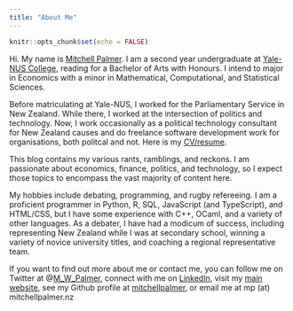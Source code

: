 ```yaml
---
title: "About Me"
---
```


```r
knitr::opts_chunk$set(echo = FALSE)
```

Hi. My name is [Mitchell Palmer](https://www.mitchellpalmer.nz). I am a second year 
undergraduate at [Yale-NUS College](http://yale-nus.edu.sg/), reading for a Bachelor of 
Arts with Honours. I intend to major in Economics with a minor in Mathematical, 
Computational, and Statistical Sciences.

Before matriculating at Yale-NUS, I worked for the Parliamentary Service in New
Zealand. While there, I worked at the intersection of politics and technology. Now,
I work occasionally as a political technology consultant for New Zealand causes and 
do freelance software development work for organisations, both politcal and not.
Here is my [CV/resume](https://www.mitchellpalmer.nz).

This blog contains my various rants, ramblings, and reckons. I am passionate about
economics, finance, politics, and technology, so I expect those topics to encompass
the vast majority of content here.

My hobbies include debating, programming, and rugby refereeing. I am a proficient 
programmer in Python, R, SQL, JavaScript (and TypeScript), and HTML/CSS, but I have some
experience with C++, OCaml, and a variety of other languages. As a debater, I have had
a modicum of success, including representing New Zealand while I was at secondary 
school, winning a variety of novice university titles, and coaching a regional
representative team.

If you want to find out more about me or contact me, you can follow me on Twitter at
@[M_W_Palmer](https://twitter.com/m_w_palmer), connect with me on
[LinkedIn](https://www.linkedin.com/feed/), visit my [main website](https://www.mitchellpalmer.nz), see my Github profile at [mitchellpalmer](https://github.com/mitchellpalmer), or email me at mp (at) mitchellpalmer.nz